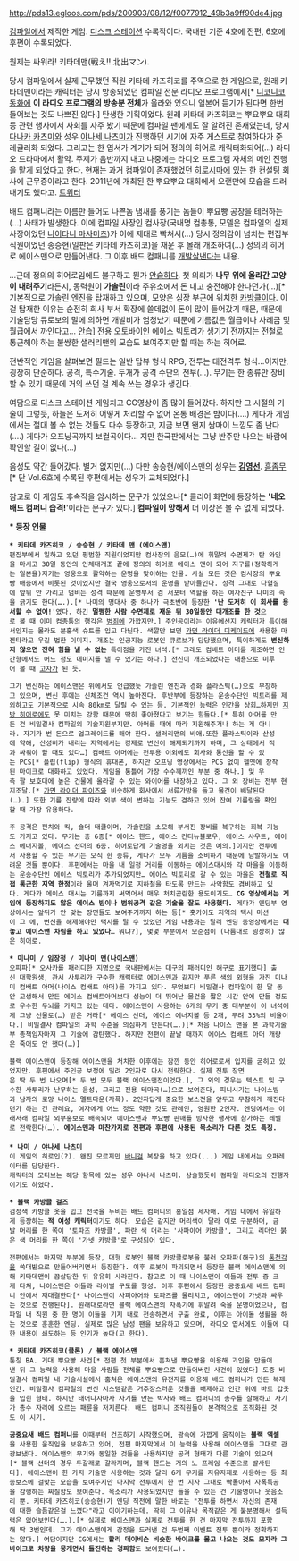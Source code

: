 http://pds13.egloos.com/pds/200903/08/12/f0077912_49b3a9ff90de4.jpg

[[컴파일]]에서 제작한 게임. [[디스크 스테이션]] 수록작이다.
국내판 기준 4호에 전편, 6호에 후편이 수록되었다.

원제는 싸워라! 키타데맨(戦え!! 北出マン). 

당시 컴파일에서 실제 근무했던 직원 키타데 카즈히코를 주역으로 한 게임으로, 원래 키타데맨이라는 캐릭터는 당시 방송되었던 컴파일 전문 라디오 프로그램에서[* [[니코니코 동화]]에 '''이 라디오 프로그램의 방송분 전체'''가 올라와 있으니 일본어 듣기가 된다면 한번 들어보는 것도 나쁘진 않다.] 탄생한 기획이었다. 원래 키타데 카즈히코는 뿌요뿌요 대회 등 관련 행사에서 사회를 자주 봤기 때문에 컴파일 팬에게도 잘 알려진 존재였는데, 당시 [[다나카 카츠미]]와 성우 [[야나세 나츠미]]가 진행하던 시기에 자주 게스트로 참여하다가 준 레귤러화 되었다. 그리고는 한 엽서가 계기가 되어 정의의 히어로 캐릭터화되어(...) 라디오 드라마에서 활약. 주제가 음반까지 내고 나중에는 라디오 프로그램 자체의 메인 진행을 맡게 되었다고 한다.
현재는 과거 컴파일이 존재했었던 [[히로시마]]에 있는 한 컨설팅 회사에 근무중이라고 한다. 2011년에 개최된 한 뿌요뿌요 대회에서 오랜만에 모습을 드러내기도 했다고. [https://twitter.com/Kazuhiko_Kitade 트위터]

배드 컴패니라는 이름만 들어도 나쁜놈 냄새를 풍기는 놈들이 뿌요빵 공장을 테러하는(…) 사태가 발생한다. 이에 컴파일 사장인 컴사장(국내명 컴총통, 모델은 컴파일의 실제 사장이었던 [[니이타니 마사미츠]])가 이에 제대로 빡쳐서(…) 당시 정의감이 넘치는 편집부 직원이었던 송승현(일판은 키타데 카즈히코)을 재운 후 몰래 개조하여(…) 정의의 히어로 에이스맨으로 만들어낸다. 그 이후 배드 컴패니를 [[개발살]]낸다는 내용.

…근데 정의의 히어로임에도 불구하고 뭔가 [[안습]]하다. 첫 의뢰가 '''나무 위에 올라간 고양이 내려주기'''라든지, 동력원이 '''가솔린'''이라 주유소에서 돈 내고 충전해야 한다던가(…)[* 기본적으로 가솔린 엔진을 탑재하고 있으며, 모양은 심장 부근에 위치한 [[카방클]]이다. 이걸 탑재한 이유는 순전히 회사 부서 확장에 쓸데없이 돈이 많이 들어갔기 때문, 때문에 기술담당 큐로보의 말에 의하면 개발비가 엄청났기 때문에 기름값은 월급이나 사례금 및 월급에서 까인다고… [[안습]]] 전용 오토바이인 에이스 빅토리가 생기기 전까지는 전철로 통근해야 하는 불쌍한 샐러리맨의 모습도 보여주지만 할 때는 하는 히어로.

전반적인 게임을 살펴보면 필드는 일반 탑뷰 형식 RPG, 전투는 대전격투 형식…이지만, 굉장히 단순하다. 공격, 특수기술. 두개가 공격 수단의 전부(…). 무기는 한 종류만 장비할 수 있기 때문에 거의 쓰던 걸 계속 쓰는 경우가 생긴다.

여담으로 디스크 스테이션 게임치고 CG영상이 좀 많이 들어갔다. 하지만 그 시절의 기술이 그렇듯, 하늘은 도저히 어떻게 처리할 수 없어 온통 배경은 밤이다(….) 게다가 게임에서는 절대 볼 수 없는 것들도 다수 등장하고, 지금 보면 왠지 쌈마이 느낌도 좀 난다(….) 게다가 오프닝곡까지 보컬곡이다… 지만 한국판에서는 그냥 반주만 나오는 바람에 확인할 길이 없다(…)

음성도 약간 들어갔다. 별거 없지만(…) 다만 송승현/에이스맨의 성우는 '''[[김영선]]'''. [[흠좀무]][* 단 Vol.6호에 수록된 후편에서는 성우가 교체되었다.]

참고로 이 게임도 후속작을 암시하는 문구가 있었으나[* 클리어 화면에 등장하는 ''''네오 배드 컴퍼니 습격!''''이라는 문구가 있다.] '''컴파일이 망해서''' 더 이상은 볼 수 없게 되었다.

'''* 등장 인물'''
 '''* 키타데 카즈히코 / 송승현 / 키타데 맨 (에이스맨)'''
 편집부에서 일하고 있던 평범한 직원이었지만 컴사장의 음모(…)에 휘말려 수면제가 탄 와인을 마시고 30일 동안의 인체대개조 끝에 정의의 히어로 에이스 맨이 되어 지구를(정확하게는 일본을)지키는 영웅으로 활약하는 운명을 맞이하는 인물. 사실 모든 것은 컴사장의 뿌요빵 애증에서 비롯된 것이었지만 결국 영웅으로서의 운명을 받아들인다. 성격 그대로 다혈질에 앞뒤 안 가리고 덤비는 성격 때문에 운영부서 겸 서포터 역할을 하는 여자친구 나미의 속을 긁기도 한다(….).[* 나미의 명대사 중 하나가 극초반에 등장한 ''''난 도저히 이 회사를 용서할 수 없어!''''였다. 하긴 '''멀쩡한 사람 수면제로 재운 뒤 30일동안 대개조를 한 것'''으로 볼 때 이미 컴총통의 행각은 [[범죄]]에 가깝지만.] 주인공이라는 이유에선지 캐릭터가 특이해서인지는 몰라도 분홍색 슈트를 입고 다닌다. 색깔만 보면 [[가면 라이더 디케이드]]에 사용한 마젠타라고 우길 법한 이미지. 개조는 인공지능 로봇인 큐로보가 담당했으며, 특이하게도 '''변신하지 않으면 전혀 힘을 낼 수 없는''' 특이점을 가진 녀석.[* 그래도 컴배트 아머를 개조하면 인간형에서도 어느 정도 데미지를 낼 수 있기는 하다.] 전신이 개조되었다는 내용으로 미루어 볼 때 [[고자]]가 된 듯.

 그가 변신하는 에이스맨은 위에서도 언급했듯 가솔린 엔진과 경화 플라스틱(…)으로 무장하고 있으며, 변신 후에는 신체조건 역시 높아진다. 후반부에 등장하는 운송수단인 빅토리를 제외하고도 기본적으로 시속 80km로 달릴 수 있는 등. 기본적인 능력은 인간을 상회…하지만 [[지방 히어로]]에도 못 미치는 강함 때문에 딱히 좋아졌다고 보기는 힘들다.[* 특히 아머를 만든 건 비밀결사 컴파일의 기술지원부지만. 아머를 때에 따라 지원해주거나 하는 게 아니라. 자기가 번 돈으로 업그레이드를 해야 한다. 샐러리맨의 비애.또한 플라스틱이라 산성에 약해, 산성비가 내리는 지역에서는 강제로 변신이 해제되기까지 하며, 그 상태에서 적과 싸워야 할 때도 있다…] 컴배트 아머에는 전투용 이외에도 회사와 통신을 할 수 있는 PCS[* 플립(flip) 형식의 휴대폰, 하지만 오프닝 영상에서는 PCS 없이 헬멧에 장착된 마이크로 대화하고 있었다. 게임을 통틀어 가장 수수께끼인 부분 중 하나.] 및 우측 팔 보호대에 높은 건물에 올라갈 수 있는 와이어를 내장하고 있다. 그 외 장비는 전부 현지조달.[* [[가면 라이더 파이즈]]와 비슷하게 회사에서 서류가방을 들고 물건이 배달된다(…).] 또한 기름 잔량에 따라 외부 색이 변하는 기능도 겸하고 있어 잔여 기름량을 확인할 때 가장 유용하다.

 주 공격은 펀치와 킥, 숄더 태클이며, 가솔린을 소모해 부서진 장비를 복구하는 회복 기능도 가지고 있다. 무기는 총 6종[* 에이스 핸드, 에이스 컨티뉴블로우, 에이스 샤우트, 에이스 에너지볼, 에이스 선더의 6종. 히어로답게 기술명을 외치는 것은 예의.]이지만 전투에서 사용할 수 있는 무기는 오직 한 종류, 게다가 모두 기름을 소비하기 때문에 남발하기도 어려운 것들 뿐이다. 후편에서는 마을 내 일정 거리를 이동하는 에이스대시와 각 마을을 이동하는 운송수단인 에이스 빅토리가 추가되었지만… 에이스 빅토리로 갈 수 있는 마을은 '''전철로 직접 통근한 지역 한정'''이라 울며 겨자먹기로 지하철을 타도록 만드는 사악함도 겸비하고 있다. 게다가 에이스 대시는 기름까지 써먹어서 매우 처치곤란한 용도이기도… '''CG 영상에서는 게임에 등장하지도 않은 에이스 빔이나 범위공격 같은 기술을 잘도 사용했다.''' 게다가 엔딩부 영상에서는 앞뒤가 안 맞는 장면들도 보여주기까지 하는 등[* 홋카이도 지역의 택시 미션이 그 에, 변신을 해제해야만 택시를 탈 수 있었던 게임 내용과는 달리 엔딩 동영상에서는 '''대놓고 에이스맨 차림을 하고 있었다'''… 뭐냐?], 몇몇 부분에서 모순점이 (나름대로 굉장히) 많은 히어로.

 '''* 미나미 / 임장정 / 미나미 맨(나이스맨)'''
 오파파[* 오사카를 패러디한 지명으로 국내판에서는 대구의 패러디인 해구로 표기했다] 출신 대학원생, 관서 사투리가 구수한 캐릭터로 에이스맨과 같지만 푸른 색의 외형을 가진 미나미 컴배트 아머(나이스 컴배트 아머)를 가지고 있다. 무엇보다 비밀결사 컴파일이 한 달 동안 고생해서 만든 에이스 컴배트아머보다 성능이 더 뛰어난 물건을 짧은 시간 안에 만들 정도로 우수한 두뇌를 가지고 있는 데다. 에이스맨이 사용하는 6개의 무기 중 대부분이 이 녀석에게 그냥 선물로(…) 받은 거라[* 에이스 선더, 에이스 에너지볼 등 2개, 무려 33%의 비율이다.] 비밀결사 컴파일의 과학 수준을 의심하게 만든다(….)[* 처음 나이스 맨을 본 과학기술부 총책임자마저 그 기술에 감탄했다. 하지만 전편이 끝날 때까지 에이스 컴배트 아머 개량은 죽어도 안 했다(…)]

 블랙 에이스맨이 등장해 에이스맨을 처치한 이후에는 잠깐 동안 히어로로서 입지를 굳히고 있었지만. 후편에서 주인공 보정에 밀려 2인자로 다시 전락한다. 실제 전투 장면은 딱 두 번 나오며[* 두 번 모두 블랙 에이스맨전이었다.], 그 외의 경우는 텍스트 및 구수한 사투리가 난무하는 음성, 그리고 전용 테마곡(…)으로 보여준다, 피니시기는 나이스빔과 남자의 로망 나이스 멜트다운(자폭). 2인자답게 중요한 보스전을 앞두고 무참하게 깨진다던가 하는 건 관례요, 여자에게 어느 정도 약한 것도 관례인, 영원한 2인자. 엔딩에서는 이래저래 컴파일 외부홍보로 배속되어 에이스맨과 뿌요빵 판매를 빙자한 행사에 참가하는 레벨로 전락한다(…). '''에이스맨과 마찬가지로 전편과 후편에 사용된 목소리가 다른 것도 특징.'''
 
 '''* 나미 / [[야나세 나츠미]]'''
 이 게임의 히로인(?). 왠진 모르지만 [[바니걸]] 복장을 하고 있다(...) 게임 내에서는 오퍼레이터를 담당한다.
 캐릭터의 모티브는 해당 항목에 있는 성우 야나세 나츠미. 상술했듯이 컴파일 라디오의 진행자이기도 하였다.

 '''* 블랙 카방클 걸즈'''
 검정색 카방클 옷을 입고 전국을 누비는 배드 컴퍼니의 홍일점 세자매. 게임 내에서 유일하게 등장하는 '''적 여성 캐릭터'''이기도 하다. 모습은 같지만 머리색이 달라 이로 구분하며, 금발 머리를 한 쪽이 '토파즈 카방클', 파란 색 머리는 '사파이어 카방클', 그리고 리더인 붉은 색 머리를 한 쪽이 '가넷 카방클'로 구성되어 있다.

 전편에서는 마지막 부분에 등장, 대형 로봇인 블랙 카방클로봇을 불러 오파파(해구)의 [[통천각]]을 쑥대밭으로 만들어버리면서 등장한다. 이후 로봇이 파괴되면서 등장한 블랙 에이스맨에 의해 키타데맨이 끔살당한 뒤 유유히 사라진다. 참고로 이 때 나이스맨이 이들과 전투 중 크게 다쳐, 나이스맨은 이들과 라이벌 구도를 형성. 이후 후편에서 등장한 공중요새 배드 컴퍼니 안에서 재대결한다[* 나이스맨이 사피아어와 토파즈를 물리치고, 에이스맨이 가넷과 싸우는 것으로 진행된다]. 원래대로라면 블랙 에이스맨의 자폭기에 휘말려 죽을 운명이었으나, 컴파일 내 직원 중 한 명이 이들을 기지 내로 전송하면서 구출 완료, 이후는 아이돌 생활을 하는 것으로 훈훈한 엔딩. 실제로 많은 남성 팬을 보유하고 있으며, 라디오 엽서에도 이들에 대한 내용이 쇄도하는 등 인기가 높다(고 한다).

 '''* 키타데 카즈히코(클론) / 블랙 에이스맨'''
 통칭 BA. 거대 뿌요빵 사건[* 전편 첫 부분에서 훔쳐낸 뿌요빵을 이용해 괴인을 만들어낸 뒤 그 능력을 사용해 마을 사람들 전체를 뿌요빵으로 만들어버린 사건이 있었다] 도중 비밀결사 컴파일 내 기술시설에서 훔쳐온 에이스맨의 유전자를 이용해 배드 컴퍼니가 만든 복제인간. 비밀결사 컴파일의 변신 시스템같은 거추장스러운 것들을 배제하고 인간 위에 바로 갑옷을 입힌 형태. 하지만 태어나자마자 자기를 만든 박사와 배드 컴퍼니의 총수를 살해하고 자기가 총수 자리에 오르는 패륜을 저지른다. 배드 컴퍼니 조직원들이 본격적으로 조직화된 것도 이 시기. 

 '''공중요새 배드 컴퍼니'''를 이때부터 건조하기 시작했으며, 광속에 가깝게 움직이는 '''블랙 엑셀'''을 사용한 움직임을 보유하고 있어, 전편 마지막에서 이 능력을 사용해 에이스맨을 그대로 관광보냈다. 에이스맨의 무기와 동일한 것들을 사용하지만 공격 형태가 다른 기술이 있으며[* 블랙 선더의 경우 두갈래로 갈라지며, 블랙 핸드는 거의 노 프레임 수준으로 발사된다], 에이스맨이 한 가지 기술만 사용하는 것과 달리 6개 무기를 자유자재로 사용하는 등 최종보스에 걸맞는 모습을 보여주지만 마지막 전투에서 한 번 지자 그대로 빡돌아서 자폭특공을 감행하는 찌질함도 보여준다. 목소리가 사용되었지만 들을 수 있는 건 기술명이나 웃음소리 뿐. 키타데 카즈히코(송승현)가 엔딩 직전에 말한 바로는 "전투를 하면서 자신의 존재에 대한 슬픔같은걸 느꼈다"라고 이야기하는데. 딱히 그 이유나 목적같은 게 불분명해서 설득력은 없어보인다(….).[* 실제로 에이스맨과 실제로 전투를 한 건 마지막 전투까지 포함해 딱 3번인데. 그가 에이스맨에게 감정을 드러낸 건 두번째 이벤트 전투 뿐이라 정확하지는 않다.] 여담이지만 CG에서는 '''할리 데이비슨 비슷한 바이크를 몰고 나오는 것도 모자라 그 바이크로 차량을 뭉개면서 돌진하는 경파함'''도 보여줬다(…).
